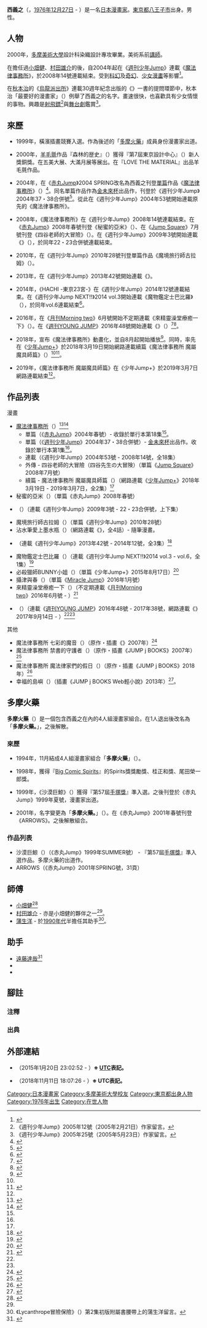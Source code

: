 {{Infobox comics creator
| 姓名 = 西義之
| 本名 = 
| 日語原文 = 西 義之
| 平假名 = にし よしゆき
| 羅馬字 = Nishi Yoshiyuki
| 出生日期 = {{Birth date and age|1976|12|27}}
| 出生地點 = {{JPN}}・[[東京都|東京都]][[八王子市|八王子市]]
| 國籍 = {{JPN}}
| 職業 = [[漫畫家|漫畫家]]
| 活躍時期 = 1994年 - 
| 類型   = [[少年漫畫|少年漫畫]]
| 代表作 = 《[[魔法律事務所|魔法律事務所]]》
| 官方網站 = <!-- {{Official website|https://www.example.org}}や[https://www.example.org/ 公式ページ名] など -->
}}
'''西義之'''（{{jpn|j='''西 義之'''|hg=にし よしゆき|rm=Nishi Yoshiyuki}}，[[1976年|1976年]][[12月27日|12月27日]] - ）是一名[[日本漫畫家|日本漫畫家]]。[[東京都|東京都]][[八王子市|八王子市]]出身。男性。

== 人物 ==
2000年，[[多摩美術大學|多摩美術大學]]{{link-ja|美術學部|美術学部}}設計科染織設計專攻畢業。美術系{{link-ja|預備校|予備校}}{{link-ja|立川美術學院|立川美術学院}}前[[講師|講師]]。

在擔任過[[小畑健|小畑健]]、[[村田雄介|村田雄介]]的{{link-ja|助手 (漫畫)|アシスタント (漫画)|助手}}後，自2004年起在《[[週刊少年Jump|週刊少年Jump]]》連載《[[魔法律事務所|魔法律事務所]]》，於2008年14號連載結束。受到[[科學幻想|科幻]]及[[奇幻作品|奇幻]]、[[少女漫畫|少女漫畫]]等影響<ref name="tankou7">{{Cite book |author=西義之 |title=[[魔法律事務所|魔法律事務所]] |volume=第7集 |publisher=[[東立出版社|東立出版社]] |isbn=978-986-11-8928-4 |pages=第128頁 |date=2007-01-17}}</ref>。

在[[秋本治|秋本治]]的《[[烏龍派出所|烏龍派出所]]》連載30週年紀念出版的《{{link-ja|超こち亀}}》一書的提問環節中，秋本治「最要好的漫畫家」（{{lang|ja|一番仲の良い漫画家}}）例舉了西義之的名字。畫速很快{{Refnest|group="注"|《{{link-ja|企鵝之家|メゾン・ド・ペンギン}}》原稿繪製緩慢的作者{{link-ja|大石浩二}}曾向編輯發牢騷表示。}}，也喜歡具有少女情懷的事物。興趣是[[飛鏢|射飛鏢]]<ref name="honshi02">《週刊少年Jump》2005年12號（2005年2月21日）作家留言。</ref>與[[舞台劇|舞台劇]]鑑賞<ref name="honshi03">《週刊少年Jump》2005年25號（2005年5月23日）作家留言。</ref>。

== 來歷 ==
* 1999年，橫濱插畫競賽入選。作為後述的「[[西義之#多摩火藥|多摩火藥]]」成員身份漫畫家出道。

* 2000年，[[羊毛氈|羊毛氈]]作品『森林的歴史』（{{lang|ja|森の歴史}}）獲得『第7屆東京設計中心』（{{lang|ja|東京デザインセンター}}）新人獎銅獎。在五美大展、大滿月展等展出。在『LOVE THE MATERIAL』出品羊毛氈作品。

* 2004年，在《[[週刊少年Jump的增刊號|赤丸Jump]]》2004 SPRING改名為西義之刊登[[單篇|單篇]]作品《[[魔法律事務所|魔法律事務所]]》（{{lang|ja|ムヒョとロージーの魔法律相談事務所}}）<ref name="2004SPRING">{{Cite book |author=西義之 |title=魔法律事務所 |volume=第18集 |publisher=東立出版社 |isbn=978-986-10-2053-2 |pages=第132頁 |date=2008-10-01}}</ref>。同名單篇作品作為[[金未來杯|金未來杯]]出品作，刊登於《週刊少年Jump》2004年37・38合併號<ref name="2004.3738">{{Cite book |author=西義之 |title=魔法律事務所 |volume=第1集 |publisher=東立出版社 |isbn=986-11-8378-7 |pages=第150頁 |date=2006-06-15}}</ref>。從此在《週刊少年Jump》2004年53號開始連載原先的《魔法律事務所》。

* 2008年，《魔法律事務所》在《週刊少年Jump》2008年14號連載結束。在《[[赤丸Jump|赤丸Jump]]》2008年春號刊登《秘蜜的亞米》（{{lang|ja|秘蜜のヤミー}}）、在《[[Jump_Square|Jump Square]]》7月號刊登《四谷老師的大冒險》（{{lang|ja|四谷先生の大冒険}}）。在《週刊少年Jump》2009年3號開始連載《{{link-ja|菩怪一族|ぼっけさん}}》（{{lang|ja|ぼっけさん}}），於同年22・23合併號連載結束。

* 2010年，在《週刊少年Jump》2010年28號刊登單篇作品《魔境旅行師古拉姆》（{{lang|ja|魔境旅行師グラム}}）。

* 2013年，在《週刊少年Jump》2013年42號開始連載《{{link-ja|HACHI -東京23宮-}}》。

* 2014年，《HACHI -東京23宮-》在《週刊少年Jump》2014年12號連載結束。在《週刊少年Jump NEXT!!》2014 vol.3開始連載《魔物鑑定士巴比羅》（{{lang|ja|魔物鑑定士バビロ}}），於同年vol.6連載結束<ref>{{Cite news |url=https://www.itmedia.co.jp/ebook/articles/1505/15/news133.html |title=西義之『魔物鑑定士バビロ』が休載、作者がTwitterで理由を明かす |work=ITmedia eBook USER |publisher=ITmedia株式會社 |date=2015-05-15 |accessdate=2020-09-19 |archive-date=2020-10-20 |archive-url=https://web.archive.org/web/20201020181039/https://www.itmedia.co.jp/ebook/articles/1505/15/news133.html |dead-url=no }}</ref>。

* 2016年，在《[[月刊Morning_two|月刊Morning two]]》6月號開始不定期連載《來精靈澡堂療癒一下》（{{lang|ja|エルフ湯つからば}}）。在《[[週刊YOUNG_JUMP|週刊YOUNG JUMP]]》2016年48號開始連載《{{link-ja|Lycanthrope冒險保險|ライカンスロープ冒険保険}}》（{{lang|ja|ライカンスロープ冒険保険}}）<ref name="冒険保険YJ">{{Cite web |url=https://youngjump.jp/manga/lycanthrope/ |title=連載漫画『ライカンスロープ冒険保険』｜週刊ヤングジャンプ公式サイト |work=[[週刊YOUNG_JUMP|週刊YOUNG JUMP]] |publisher=[[集英社|集英社]] |accessdate=2020-09-19 |archive-date=2021-01-25 |archive-url=https://web.archive.org/web/20210125232935/https://youngjump.jp/manga/lycanthrope/ |dead-url=no }}</ref><ref name="冒険保険TYJ">{{Cite web |url=https://tonarinoyj.jp/episode/13932016480028985559 |title=ライカンスロープ冒険保険 - 西義之 |work={{link-ja|隔壁的YOUNG JUMP|となりのヤングジャンプ}} |publisher=集英社 |accessdate=2020-09-19 |archive-date=2021-02-25 |archive-url=https://web.archive.org/web/20210225015932/https://tonarinoyj.jp/episode/13932016480028985559 |dead-url=no }}</ref>。

* 2018年，宣布《魔法律事務所》動畫化，並自8月起開始播放<ref name="natalie20180319">{{Cite news |url=https://natalie.mu/comic/news/274068 |title=「ムヒョとロージーの魔法律相談事務所」TVアニメ化！続編の連載もスタート |work=[[Natalie_(網站)|漫畫Natalie]] |publisher=株式會社Natasha |date=2018-03-19 |accessdate=2020-09-19 |archive-date=2020-12-04 |archive-url=https://web.archive.org/web/20201204185205/https://natalie.mu/comic/news/274068 |dead-url=no }}</ref>。同時，率先在《[[少年Jump+|少年Jump+]]》於2018年3月19日開始網路連載續篇《魔法律事務所 魔屬魔具師篇》（{{lang|ja|ムヒョとロージーの魔法律相談事務所 魔属魔具師編}}）<ref name="natalie20180319" /><ref name="魔属魔具師編">{{Cite web |url=https://shonenjumpplus.com/episode/10834108156629389454 |title=ムヒョとロージーの魔法律相談事務所 魔属魔具師編 - 西義之 |work=[[少年Jump+|少年Jump+]] |publisher=集英社 |accessdate=2020-09-19 |archive-date=2020-11-24 |archive-url=https://web.archive.org/web/20201124213307/https://shonenjumpplus.com/episode/10834108156629389454 |dead-url=no }}</ref>。

* 2019年，《魔法律事務所 魔屬魔具師篇》在《少年Jump+》於2019年3月7日網路連載結束<ref name="魔属魔具師編" />。

== 作品列表 ==
; 漫畫
* [[魔法律事務所|魔法律事務所]]（{{lang|ja|ムヒョとロージーの魔法律相談事務所}}）<ref>{{Cite web |url=http://books.shueisha.co.jp/search/search.html?seriesid=49047&order=1 |title=ムヒョとロージーの魔法律相談事務所 - 西義之 |publisher=集英社 |accessdate=2020-09-20 |archive-date=2020-10-18 |archive-url=https://web.archive.org/web/20201018125114/http://books.shueisha.co.jp/search/search.html?seriesid=49047&order=1 |dead-url=no }}</ref><ref>{{Cite web |url=https://shonenjumpplus.com/episode/10833519556325021923 |title=ムヒョとロージーの魔法律相談事務所 - 西義之 |work=少年Jump+ |publisher=集英社 |accessdate=2020-09-19 |archive-date=2021-04-06 |archive-url=https://web.archive.org/web/20210406052627/https://shonenjumpplus.com/episode/10833519556325021923 |dead-url=no }}</ref>
** 單篇（《[[赤丸Jump|赤丸Jump]]》2004年春號）- 收錄於單行本第18集<ref name="2004SPRING" />。
** 單篇（《[[週刊少年Jump|週刊少年Jump]]》2004年37・38合併號）- [[金未來杯|金未來杯]]出品作。收錄於單行本第1集<ref name="2004.3738" />。
** 連載（《週刊少年Jump》2004年53號 - 2008年14號，全18集）
** 外傳 - 四谷老師的大冒險（四谷先生の大冒険）（單篇《[[Jump_Square|Jump Square]]》2008年7月號）
** 續篇 - 魔法律事務所 魔屬魔具師篇（{{lang|ja|ムヒョとロージーの魔法律相談事務所 魔属魔具師編}}）（網路連載《[[少年Jump+|少年Jump+]]》2018年3月19日 - 2019年3月7日，全2集）<ref name="魔属魔具師編" />
* 秘蜜的亞米（{{lang|ja|秘蜜のヤミー}}）（單篇《赤丸Jump》2008年春號）
* {{link-ja|菩怪一族|ぼっけさん}}（{{lang|ja|ぼっけさん}}）（連載《週刊少年Jump》2009年3號 - 22・23合併號，上下集）
* 魔境旅行師古拉姆（{{lang|ja|魔境旅行師グラム}}）（單篇《週刊少年Jump》2010年28號）
* 沾水筆愛上墨水瓶（{{lang|ja|ペンに恋するインク瓶}}）（網路連載《{{link-ja|Jump LIVE|ジャンプLIVE}}》，全4話）- 隨筆漫畫。
* {{link-ja|HACHI -東京23宮-}} （連載《週刊少年Jump》2013年42號 - 2014年12號，全3集）<ref>{{Cite web |url=https://www.shonenjump.com/j/rensai/hachi.html |title=『HACHI-東京23宮-』｜集英社『週刊少年ジャンプ』公式サイト |work=[[週刊少年Jump|週刊少年Jump]] |publisher=集英社 |accessdate=2020-09-19 |archive-date=2020-11-12 |archive-url=https://web.archive.org/web/20201112040814/http://www.shonenjump.com/j/rensai/hachi.html |dead-url=no }}</ref>
* 魔物鑑定士巴比羅（{{lang|ja|魔物鑑定士バビロ}}）（連載《週刊少年Jump NEXT!!》2014 vol.3 - vol.6，全1集）<ref>{{Cite web |url=http://www.shonenjump.com/j/rensai/list/babiro.html |title=『魔物鑑定士バビロ』コミックス一覧｜少年ジャンプ公式サイト |work=週刊少年Jump |publisher=集英社 |accessdate=2020-09-19 |archive-date=2020-10-26 |archive-url=https://web.archive.org/web/20201026204844/https://www.shonenjump.com/j/rensai/list/babiro.html |dead-url=no }}</ref>
* 必殺獵師BUNNY小姐（{{lang|ja|必殺猟師BUNNYさん}}）（單篇《少年Jump+》2015年8月17日）<ref>{{Cite web |url=https://shonenjumpplus.com/episode/10833497643049549923 |title=必殺猟師BUNNYさん - 西義之 |work=少年Jump+ |publisher=集英社 |accessdate=2020-09-19 |archive-date=2021-04-04 |archive-url=https://web.archive.org/web/20210404105023/https://shonenjumpplus.com/episode/10833497643049549923 |dead-url=no }}</ref>
* 攝津與春（{{lang|ja|摂津と春}}）（單篇《[[Miracle_Jump|Miracle Jump]]》2016年1月號）
* 來精靈澡堂療癒一下（{{lang|ja|エルフ湯つからば}}）（不定期連載《[[月刊Morning_two|月刊Morning two]]》2016年6月號 - ）<ref>{{Cite web |url=https://morning.kodansha.co.jp/c/elfyutsukaraba.html |title=エルフ湯つからば｜モーニング公式サイト - 講談社の青年漫画誌 |work=[[Morning_(漫畫雜誌)|Morning]] |publisher=[[講談社|講談社]] |accessdate=2020-09-19 |archive-date=2021-04-12 |archive-url=https://web.archive.org/web/20210412012040/https://morning.kodansha.co.jp/c/elfyutsukaraba.html |dead-url=no }}</ref>
* {{link-ja|Lycanthrope冒險保險|ライカンスロープ冒険保険}}（{{lang|ja|ライカンスロープ冒険保険}}）（連載《[[週刊YOUNG_JUMP|週刊YOUNG JUMP]]》2016年48號 - 2017年38號，網路連載《{{link-ja|隔壁的YOUNG JUMP|となりのヤングジャンプ}}》2017年9月14日 - ）<ref name="冒険保険YJ" /><ref name="冒険保険TYJ" />
; 其他
* 魔法律事務所 七彩的魔音（{{lang|ja|ムヒョとロージーの魔法律相談事務所 七色の魔声}}）（原作・插畫《{{link-ja|JUMP j BOOKS|ジャンプ ジェイ ブックス}}》2007年）<ref>{{Cite web |url=https://j-books.shueisha.co.jp/books/muhyotoroji_nanairo.html |title=ムヒョとロージーの魔法律相談事務所 七色の魔声 |work={{link-ja|JUMP j BOOKS|ジャンプ ジェイ ブックス}} |publisher=集英社 |accessdate=2020-09-19 |archive-date=2020-10-22 |archive-url=https://web.archive.org/web/20201022165724/https://j-books.shueisha.co.jp/books/muhyotoroji_nanairo.html |dead-url=no }}</ref>
* 魔法律事務所 禁書的守護者（{{lang|ja|ムヒョとロージーの魔法律相談事務所 禁書の守護者}}）（原作・插畫《JUMP j BOOKS》2007年）<ref>{{Cite web |url=https://j-books.shueisha.co.jp/books/muhyotoroji_kindan.html |title=ムヒョとロージーの魔法律相談事務所 禁書の守護者 |work=JUMP j BOOKS |publisher=集英社 |accessdate=2020-09-19 |archive-date=2020-10-19 |archive-url=https://web.archive.org/web/20201019221842/https://j-books.shueisha.co.jp/books/muhyotoroji_kindan.html |dead-url=no }}</ref>
* 魔法律事務所 魔法律家們的假日（{{lang|ja|ムヒョとロージーの魔法律相談事務所 魔法律家たちの休日}}）（原作・插畫《JUMP j BOOKS》2018年）<ref>{{Cite web |url=https://j-books.shueisha.co.jp/books/muhyotoroji_mahouritukatachi.html |title=ムヒョとロージーの魔法律相談事務所 魔法律家たちの休日 |work=JUMP j BOOKS |publisher=集英社 |accessdate=2020-09-19 |archive-date=2020-10-19 |archive-url=https://web.archive.org/web/20201019125125/https://j-books.shueisha.co.jp/books/muhyotoroji_mahouritukatachi.html |dead-url=no }}</ref>
* 幸福的島嶼（{{lang|ja|幸せの島}}）（插畫《JUMP j BOOKS Web輕小說》2013年）<ref>{{Cite news |url=https://natalie.mu/comic/news/92343 |title=西義之が約3年ぶりに新作イラスト執筆、新人作家の小説で |work=漫畫Natalie |publisher=株式會社Natasha |date=2013-06-07 |accessdate=2020-09-19 |archive-date=2020-10-18 |archive-url=https://web.archive.org/web/20201018090240/https://natalie.mu/comic/news/92343 |dead-url=no }}</ref>。

== 多摩火藥 ==
{{Infobox comics creator
| 姓名 = 多摩火藥 → 多摩火藥。
| 日語原文 = 多摩火薬 → 多摩火薬。
| 本名 = <!-- 必須附上出處 -->
| 國籍 = {{JPN}}
| 職業  = [[漫畫家|漫畫家]]
| 活動期間   = 1994年 - 2001年時
| 類型   = [[少年漫畫|少年漫畫]]
}}
'''多摩火藥'''（{{jpn|j='''多摩火薬'''}}）是一個包含西義之在內的4人組漫畫家組合。在1人退出後改名為「'''多摩火藥。'''」，之後解散。

=== 來歷 ===
* 1994年，11月結成4人組漫畫家組合「'''多摩火藥'''」（{{lang|ja|多摩火薬}}）。

* 1998年，獲得『[[Big_Comic_Spirits|Big Comic Spirits]]』的Spirits獎獎勵獎、桂正和獎、尾田榮一郎獎。

* 1999年，《沙漠巨鯨》（{{lang|ja|サバクノオオクジラ}}）獲得『第57屆[[手塚獎|手塚獎]]』準入選。之後刊登於《赤丸Jump》1999年夏號，漫畫家出道。

* 2001年，名字變更為「'''多摩火藥。'''」（{{lang|ja|多摩火薬。}}）。在《赤丸Jump》2001年春號刊登《ARROWS》。之後解散組合。

=== 作品列表 ===
* 沙漠巨鯨（{{lang|ja|サバクノオオクジラ}}）（《赤丸Jump》1999年SUMMER號） -  『第57屆[[手塚獎|手塚獎]]』準入選作品。多摩火藥的出道作。
* ARROWS（《赤丸Jump》2001年SPRING號，31頁）

== 師傅 ==
* [[小畑健|小畑健]]<ref name="hikago23">{{Cite book |author=[[小畑健|小畑健]] |author2=[[堀田由美|堀田由美]] |title=[[棋魂|棋魂]] |volume=第23集 |chapter=HIKARU NO GO STAFF CREDIT |publisher=東立出版社 |isbn=986-11-3160-4 |pages=第190頁 |date=2004-01-01}}</ref>
* [[村田雄介|村田雄介]] - 亦是小畑健的{{link-ja|助手|アシスタント (漫画)}}夥伴之一<ref name="hikago23"/>。
* [[蒲生洋|蒲生洋]] - 於[[1990年代|1990年代]]半擔任其助手<ref>《Lycanthrope冒險保險》（{{lang|ja|ライカンスロープ冒険保険}}）第2集初版附屬書腰帶上的蒲生洋留言。</ref>。

== 助手 ==
* [[遠藤達哉|遠藤達哉]]<ref name="tankou2">{{Cite book |author=西義之 |title=魔法律事務所 |volume=第2集 |publisher=東立出版社 |isbn=986-11-8379-5 |pages=第114頁 |date=2006-07-27}}</ref>
* {{link-ja|千田浩之}}
* {{link-ja|山田金鐵|山田金鉄}}

== 腳註 ==
{{腳註幫助}}
=== 注釋 ===
{{Reflist|group="注"}}
=== 出典 ===
{{Reflist}}

== 外部連結 ==
* {{Twitter|nishiyoshiyuki}}（2015年1月20日 23:02:52 - ）'''※ [[世界協調時間|UTC]]表記。'''
* {{Twitter|urayoshiyuki|裏☆西☜義之}}（2018年11月11日 18:07:26 - ）'''※ UTC表記。'''

{{Normdaten}}

{{DEFAULTSORT:Nishi Yoshiyuki}}
[[Category:日本漫畫家|Category:日本漫畫家]]
[[Category:多摩美術大學校友|Category:多摩美術大學校友]]
[[Category:東京都出身人物|Category:東京都出身人物]]
[[Category:1976年出生|Category:1976年出生]]
[[Category:在世人物|Category:在世人物]]
